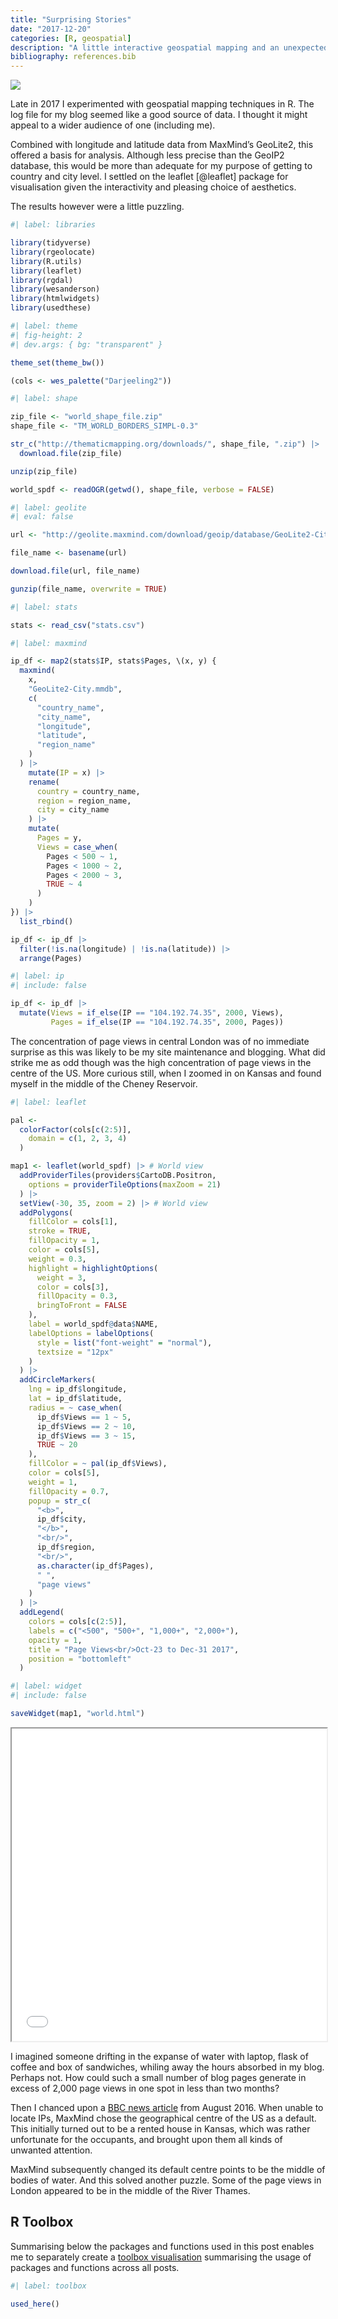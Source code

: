 ```yaml
---
title: "Surprising Stories"
date: "2017-12-20"
categories: [R, geospatial]
description: "A little interactive geospatial mapping and an unexpected find"
bibliography: references.bib
---
```


![](feature.gif){fig-alt="Young woman in a black dress, with a pony-tail moving in the gentle breeze, lies in a rowing boat in the middle of a still lake reading \"Carl's Blog\". A sandwich box sits nearby."}

Late in 2017 I experimented with geospatial mapping techniques in R. The log file for my blog seemed like a good source of data. I thought it might appeal to a wider audience of one (including me).

Combined with longitude and latitude data from MaxMind's GeoLite2, this offered a basis for analysis. Although less precise than the GeoIP2 database, this would be more than adequate for my purpose of getting to country and city level. I settled on the leaflet [@leaflet] package for visualisation given the interactivity and pleasing choice of aesthetics.

The results however were a little puzzling.

```r
#| label: libraries

library(tidyverse)
library(rgeolocate)
library(R.utils)
library(leaflet)
library(rgdal)
library(wesanderson)
library(htmlwidgets)
library(usedthese)
```

```r
#| label: theme
#| fig-height: 2
#| dev.args: { bg: "transparent" }

theme_set(theme_bw())

(cols <- wes_palette("Darjeeling2"))
```

```r
#| label: shape

zip_file <- "world_shape_file.zip"
shape_file <- "TM_WORLD_BORDERS_SIMPL-0.3"

str_c("http://thematicmapping.org/downloads/", shape_file, ".zip") |>
  download.file(zip_file)

unzip(zip_file)

world_spdf <- readOGR(getwd(), shape_file, verbose = FALSE)
```

```r
#| label: geolite
#| eval: false

url <- "http://geolite.maxmind.com/download/geoip/database/GeoLite2-City.mmdb.gz"

file_name <- basename(url)

download.file(url, file_name)

gunzip(file_name, overwrite = TRUE)
```

```r
#| label: stats

stats <- read_csv("stats.csv")
```

```r
#| label: maxmind

ip_df <- map2(stats$IP, stats$Pages, \(x, y) {
  maxmind(
    x,
    "GeoLite2-City.mmdb",
    c(
      "country_name",
      "city_name",
      "longitude",
      "latitude",
      "region_name"
    )
  ) |>
    mutate(IP = x) |>
    rename(
      country = country_name,
      region = region_name,
      city = city_name
    ) |>
    mutate(
      Pages = y,
      Views = case_when(
        Pages < 500 ~ 1,
        Pages < 1000 ~ 2,
        Pages < 2000 ~ 3,
        TRUE ~ 4
      )
    )
}) |>
  list_rbind()

ip_df <- ip_df |>
  filter(!is.na(longitude) | !is.na(latitude)) |>
  arrange(Pages)
```

```r
#| label: ip
#| include: false

ip_df <- ip_df |> 
  mutate(Views = if_else(IP == "104.192.74.35", 2000, Views),
         Pages = if_else(IP == "104.192.74.35", 2000, Pages))
```

The concentration of page views in central London was of no immediate surprise as this was likely to be my site maintenance and blogging. What did strike me as odd though was the high concentration of page views in the centre of the US. More curious still, when I zoomed in on Kansas and found myself in the middle of the Cheney Reservoir.

```r
#| label: leaflet

pal <-
  colorFactor(cols[c(2:5)],
    domain = c(1, 2, 3, 4)
  )

map1 <- leaflet(world_spdf) |> # World view
  addProviderTiles(providers$CartoDB.Positron,
    options = providerTileOptions(maxZoom = 21)
  ) |>
  setView(-30, 35, zoom = 2) |> # World view
  addPolygons(
    fillColor = cols[1],
    stroke = TRUE,
    fillOpacity = 1,
    color = cols[5],
    weight = 0.3,
    highlight = highlightOptions(
      weight = 3,
      color = cols[3],
      fillOpacity = 0.3,
      bringToFront = FALSE
    ),
    label = world_spdf@data$NAME,
    labelOptions = labelOptions(
      style = list("font-weight" = "normal"),
      textsize = "12px"
    )
  ) |>
  addCircleMarkers(
    lng = ip_df$longitude,
    lat = ip_df$latitude,
    radius = ~ case_when(
      ip_df$Views == 1 ~ 5,
      ip_df$Views == 2 ~ 10,
      ip_df$Views == 3 ~ 15,
      TRUE ~ 20
    ),
    fillColor = ~ pal(ip_df$Views),
    color = cols[5],
    weight = 1,
    fillOpacity = 0.7,
    popup = str_c(
      "<b>",
      ip_df$city,
      "</b>",
      "<br/>",
      ip_df$region,
      "<br/>",
      as.character(ip_df$Pages),
      " ",
      "page views"
    )
  ) |>
  addLegend(
    colors = cols[c(2:5)],
    labels = c("<500", "500+", "1,000+", "2,000+"),
    opacity = 1,
    title = "Page Views<br/>Oct-23 to Dec-31 2017",
    position = "bottomleft"
  )
```

```r
#| label: widget
#| include: false

saveWidget(map1, "world.html")
```

```{=html}
<iframe seamless src="/project/stories/world.html" width="100%" height="500"></iframe>
```
I imagined someone drifting in the expanse of water with laptop, flask of coffee and box of sandwiches, whiling away the hours absorbed in my blog. Perhaps not. How could such a small number of blog pages generate in excess of 2,000 page views in one spot in less than two months?

Then I chanced upon a [BBC news article](https://www.bbc.co.uk/news/technology-37048521) from August 2016. When unable to locate IPs, MaxMind chose the geographical centre of the US as a default. This initially turned out to be a rented house in Kansas, which was rather unfortunate for the occupants, and brought upon them all kinds of unwanted attention.

MaxMind subsequently changed its default centre points to be the middle of bodies of water. And this solved another puzzle. Some of the page views in London appeared to be in the middle of the River Thames.

## R Toolbox

Summarising below the packages and functions used in this post enables me to separately create a [toolbox visualisation](/project/box) summarising the usage of packages and functions across all posts.

```r
#| label: toolbox

used_here()
```
